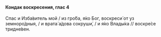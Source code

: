 #### Кондак воскресения, глас 4

Спас и Изба́витель мой / из гро́ба, я́ко Бог, воскреси́ от уз земноро́дныя, / и врата́ а́дова сокруши́, / и я́ко Влады́ка // воскре́се тридне́вен.
